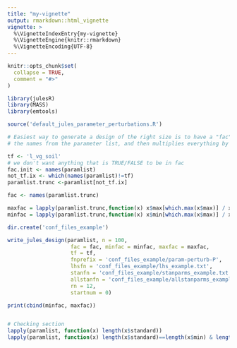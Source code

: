 ```yaml
---
title: "my-vignette"
output: rmarkdown::html_vignette
vignette: >
  %\VignetteIndexEntry{my-vignette}
  %\VignetteEngine{knitr::rmarkdown}
  %\VignetteEncoding{UTF-8}
---
```


```r
knitr::opts_chunk$set(
  collapse = TRUE,
  comment = "#>"
)
```

```r
library(julesR)
library(MASS)
library(emtools)
```


```r
source('default_jules_parameter_perturbations.R')

# Easiest way to generate a design of the right size is to have a "fac" which takes
# the names from the parameter list, and then multiplies everything by 0.5 or 2

tf <- 'l_vg_soil'
# we don't want anything that is TRUE/FALSE to be in fac
fac.init <- names(paramlist)
not_tf.ix <- which(names(paramlist)!=tf)
paramlist.trunc <-paramlist[not_tf.ix]

fac <- names(paramlist.trunc)

maxfac = lapply(paramlist.trunc,function(x) x$max[which.max(x$max)] / x$standard[which.max(x$max)])
minfac = lapply(paramlist.trunc,function(x) x$min[which.max(x$max)] / x$standard[which.max(x$max)])

dir.create('conf_files_example')

write_jules_design(paramlist, n = 100,
                    fac = fac, minfac = minfac, maxfac = maxfac,
                    tf = tf,
                    fnprefix = 'conf_files_example/param-perturb-P',
                    lhsfn = 'conf_files_example/lhs_example.txt',
                    stanfn = 'conf_files_example/stanparms_example.txt',
                    allstanfn = 'conf_files_example/allstanparms_example.txt',
                    rn = 12,
                    startnum = 0)

print(cbind(minfac, maxfac))


# Checking section
lapply(paramlist, function(x) length(x$standard))
lapply(paramlist, function(x) length(x$standard)==length(x$min) & length(x$standard)==length(x$max))



```

